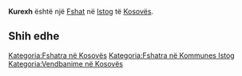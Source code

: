 {{Fshat në Kosovës
 | Emri                = Kurexh
| sqi_N_name = Kurexh
| sqi_N_FULL_NAME_RO = Kurexh
| sqi_N_FULL_NAME_ND_RO = Kurexh
| sqi_N_SORT_NAME_RG = KUREXH
| sqi_N_FULL_NAME_RG = Kurexh
| sqi_N_FULL_NAME_ND_RG = Kurexh
| srp_N_name = Kuredž
| srp_N_FULL_NAME_RO = Kuredž
| srp_N_FULL_NAME_ND_RO = Kuredz
| srp_N_SORT_NAME_RG = KUREDZ
| srp_N_FULL_NAME_RG = Kuredž
| srp_N_FULL_NAME_ND_RG = Kuredz
| srp_NS_name = Куреџ
| srp_NS_FULL_NAME_RO = Куреџ
| srp_NS_FULL_NAME_ND_RO = Куреџ
| srp_NS_SORT_NAME_RG = КУРЕЏ
| srp_NS_FULL_NAME_RG = Куреџ
| srp_NS_FULL_NAME_ND_RG = Куреџ

 | Emri (Rasa dhanore) = 
 | Figura              = 
 | Shteti              = Kosovo
 | Komuna              = Istog
 | Kodi postar         = 
 | Sipërfaqja          = 

 | Popullsia           = 

 | Regj. i popullsisë  = 
 | Dend. e popullsisë  = 
 | Faqja zyrtare       = 
 <!--- Koordinatat ----> 
 | Gjerësia            = 42.364722
 | Gjatësia            = 21.521111
 | Lartësia            = 
}}
'''Kurexh''' është një [[Fshat]] në [[Istog]] të [[Kosovës]].

<!-- == Gjeografia == -->
<!-- == Historia == -->
<!-- == Demografia == -->
== Shih edhe ==
{{Komuna Istog}}
{{Kosovo-Administrata-Cung}}

[[Kategoria:Fshatra në Kosovës]]
[[Kategoria:Fshatra në Kommunes Istog]]
[[Kategoria:Vendbanime në Kosovës]]